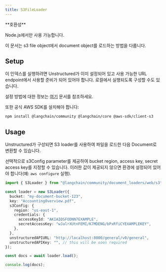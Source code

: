 ```yaml
---
title: S3FileLoader
---
```


<Tip>
**호환성**

Node.js에서만 사용 가능합니다.
</Tip>

이 문서는 s3 file object에서 document object를 로드하는 방법을 다룹니다.

## Setup

이 인덱스를 실행하려면 Unstructured가 이미 설정되어 있고 사용 가능한 URL endpoint에서 사용할 준비가 되어 있어야 합니다. 로컬에서 실행되도록 구성할 수도 있습니다.

설정 방법에 대한 정보는 [여기](/oss/integrations/document_loaders/file_loaders/unstructured) 문서를 참조하세요.

또한 공식 AWS SDK를 설치해야 합니다:

```bash npm
npm install @langchain/community @langchain/core @aws-sdk/client-s3
```

## Usage

Unstructured가 구성되면 S3 loader를 사용하여 파일을 로드한 다음 Document로 변환할 수 있습니다.

선택적으로 s3Config parameter를 제공하여 bucket region, access key, secret access key를 지정할 수 있습니다. 이러한 값이 제공되지 않으면 환경에 설정되어 있어야 합니다(예: `aws configure` 실행).

```typescript
import { S3Loader } from "@langchain/community/document_loaders/web/s3";

const loader = new S3Loader({
  bucket: "my-document-bucket-123",
  key: "AccountingOverview.pdf",
  s3Config: {
    region: "us-east-1",
    credentials: {
      accessKeyId: "AKIAIOSFODNN7EXAMPLE",
      secretAccessKey: "wJalrXUtnFEMI/K7MDENG/bPxRfiCYEXAMPLEKEY",
    },
  },
  unstructuredAPIURL: "http://localhost:8000/general/v0/general",
  unstructuredAPIKey: "", // this will be soon required
});

const docs = await loader.load();

console.log(docs);
```
